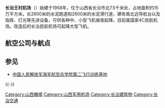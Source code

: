{{Infobox airport
| name         = 长治王村机场
| ensign       = 
| ensign_size  =
| ensign_alt   =
| nativename   =
| nativename-a =
| nativename-r =
| image        = 
| image-width  = 
| image_alt    =
| caption      = 
| IATA         = CIH
| ICAO         = ZBCZ
| type         = 军民合用
| owner-oper   = 
| owner        = 
| operator     = 
| city-served  = [[长治市|长治市]]
| location     = [[山西省|山西省]][[长治市|长治市]][[潞州区|潞州区]][[老顶山镇|老顶山镇]]王村
| opened       = 1958年
| closed       = 
| passenger_services_ceased = 
| hub          = 
| focus_city   = 
| timezone     =
| utc          = [[UTC+8:00|UTC+8:00]]
| summer       =
| utcs         =
| elevation-f  = 
| elevation-m  = 
| metric-elev  =
| coordinates  = {{coord|36|14|51|N|113|07|33.6|E|type:airport|display=inline,title}}
| coordinates_type       =
| coordinates_region     =
| coordinates_notitle    =
| website                = 
| image_map              = 
| image_mapsize          =
| image_map_alt          =
| image_map_caption      =
| r1-number    = 01/19
| r1-length-f  = 8530
| r1-length-m  = 2600
| r1-surface   = 混凝土
| metric-rwy   =
| h1-number    =
| h1-length-f  = 
| h1-length-m  = 
| h1-surface   = 
| stat1-header = 
| stat1-data   = 
| stat-year    = 
| footnotes    = 
}}
'''长治王村机场'''（{{airport codes|CIH|ZBCZ}}）始建于1958年，位于山西省长治市北7.5千米处，占地面积约15万平方米。长2600米的水泥跑道和2600米的水泥滑行道，建有南北远导航台以及指挥、灯光等先进设备，可供各种中、小型飞机昼夜起降，目前属国家4C民航机场。改造后的长治民航机场可起降大型飞机。

==航空公司与航点==
{{Airport-dest-list
| [[中国联合航空|中国联合航空]]| [[北京大兴国际机场|北京/大兴]]
| [[海南航空|海南航空]]| [[北京首都国际机场|北京/首都]]
| [[华夏航空|华夏航空]]| [[重庆江北国际机场|重庆]]、[[太原武宿国际机场|太原]]、[[北海福成机场|北海]]（經停[[重庆江北国际机场|重庆]]）
| [[中国南方航空|中国南方航空]]| [[武汉天河国际机场|武汉]]、[[廣州白雲国际机场|廣州]]
| [[瑞丽航空|瑞丽航空]]| [[昆明长水国际机场|昆明]]、[[天津滨海国际机场|天津]]
| [[吉祥航空|吉祥航空]]| [[上海浦东国际机场|上海/浦东]]
| [[昆明航空|昆明航空]]| [[海口美蘭国际机场|海口]]
| [[廈門航空|廈門航空]]| [[厦门高崎国际机场|厦门]]、[[沈阳桃仙国际机场|沈阳]]
| [[湖南航空|湖南航空]]| [[沈阳桃仙国际机场|沈阳]]、[[桂林兩江國際機場|桂林]]
}}

== 参见 ==
{{Portal box|中华人民共和国|山西|航空|中国建筑}}
* [[中国人民解放军海军航空兵学院第二飞行训练基地|中国人民解放军海军航空兵学院第二飞行训练基地]]

{{-}}
{{中华人民共和国机场}}
{{中国人民解放军机场|中}}

[[Category:山西機場|Category:山西機場]]
[[Category:山西军用机场|Category:山西军用机场]]
[[Category:长治建筑物|Category:长治建筑物]]
[[Category:长治交通|Category:长治交通]]